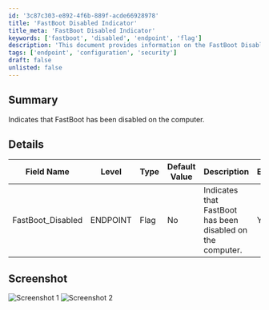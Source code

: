 ```yaml
---
id: '3c87c303-e892-4f6b-889f-acde66928978'
title: 'FastBoot Disabled Indicator'
title_meta: 'FastBoot Disabled Indicator'
keywords: ['fastboot', 'disabled', 'endpoint', 'flag']
description: 'This document provides information on the FastBoot Disabled Indicator, detailing its functionality, default values, and editable status. It includes a summary of the indicator, a detailed table of its fields, and screenshots for visual reference.'
tags: ['endpoint', 'configuration', 'security']
draft: false
unlisted: false
---
```

## Summary

Indicates that FastBoot has been disabled on the computer.

## Details

| Field Name           | Level    | Type  | Default Value | Description                                             | Editable |
|---------------------|----------|-------|---------------|---------------------------------------------------------|----------|
| FastBoot_Disabled    | ENDPOINT | Flag  | No            | Indicates that FastBoot has been disabled on the computer. | Yes      |

## Screenshot

![Screenshot 1](../../../static/img/Endpoint---FastBoot_Disabled/image_1.png)
![Screenshot 2](../../../static/img/Endpoint---FastBoot_Disabled/image_2.png)












